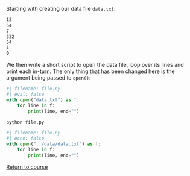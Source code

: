 Starting with creating our data file `data.txt`:

```.txt
12
54
7
332
54
1
0
```

We then write a short script to open the data file, loop over its lines and print each in-turn. The only thing that has been changed here is the argument being passed to `open()`:

```python
#| filename: file.py
#| eval: false
with open("data.txt") as f:
    for line in f:
        print(line, end="")
```

```.bash
python file.py
```

```python
#| filename: file.py
#| echo: false
with open("../data/data.txt") as f:
    for line in f:
        print(line, end="")
```

[Return to course](../appendix/appendix_files.qmd#exercise-1)